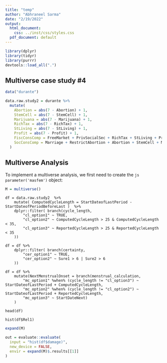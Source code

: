 ```yaml
---
title: "temp"
author: "Abhraneel Sarma"
date: "2/19/2022"
output:
  html_document:
    css: ../inst/css/styles.css
  pdf_document: default
---
```


```r
library(dplyr)
library(tidyr)
library(purrr)
devtools::load_all(".")
```

## Multiverse case study #4

```r
data("durante")

data.raw.study2 = durante %>%
  mutate(
    Abortion = abs(7 - Abortion) + 1,
    StemCell = abs(7 - StemCell) + 1,
    Marijuana = abs(7 - Marijuana) + 1,
    RichTax = abs(7 - RichTax) + 1,
    StLiving = abs(7 - StLiving) + 1,
    Profit = abs(7 - Profit) + 1,
    FiscConsComp = FreeMarket + PrivSocialSec + RichTax + StLiving + Profit,
    SocConsComp = Marriage + RestrictAbortion + Abortion + StemCell + Marijuana
  )
```


## Multiverse Analysis

To implement a multiverse analysis, we first need to create the `js parameter('masfem')` object:

```r
M = multiverse()
```


```multiverse
df = data.raw.study2  %>%
    mutate( ComputedCycleLength = StartDateofLastPeriod - StartDateofPeriodBeforeLast )  %>%
    dplyr::filter( branch(cycle_length,
        "cl_option1" ~ TRUE,
        "cl_option2" ~ ComputedCycleLength > 25 & ComputedCycleLength < 35,
        "cl_option3" ~ ReportedCycleLength > 25 & ReportedCycleLength < 35
    ))
```

```multiverse
df = df %>%
    dplyr::filter( branch(certainty,
        "cer_option1" ~ TRUE,
        "cer_option2" ~ Sure1 > 6 | Sure2 > 6
    ))
```


```multiverse
df = df %>%
    mutate(NextMenstrualOnset = branch(menstrual_calculation,
        "mc_option1" %when% (cycle_length != "cl_option3") ~ StartDateofLastPeriod + ComputedCycleLength,
        "mc_option2" %when% (cycle_length != "cl_option2") ~ StartDateofLastPeriod + ReportedCycleLength,
        "mc_option3" ~ StartDateNext)
    )
```

```multiverse
head(df)
```

```multiverse
hist(df$Rel1)
```

```r
expand(M)
```

```r
out = evaluate::evaluate(
  input = "hist(df$damage)",
  new_device = FALSE, 
  envir = expand(M)$.results[[1]]
)
```


<SCRIPT text = "javascript">
  function parameter (name) {
    console.log(name)
  }
</SCRIPT>


